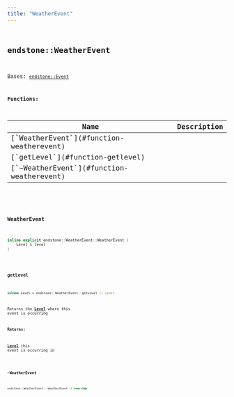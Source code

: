 ```yaml
---
title: "WeatherEvent"
---
```


## <code className="doc-symbol doc-symbol-class"/> endstone::WeatherEvent

Bases: [`endstone::Event`](classendstone_1_1_event.md)
















**Functions:**

<table>
<thead>
   <tr>
      <th>Name</th>
      <th>Description</th>
   </tr>
</thead>
<tbody>
<tr key="classendstone_1_1_weather_event_1a5016b66f28a6173b04490eedc800c809">
    <td>[`WeatherEvent`](#function-weatherevent)</td>
    <td></td>
</tr>
<tr key="classendstone_1_1_weather_event_1a41c387efbe3a36881832bddf69b90691">
    <td>[`getLevel`](#function-getlevel)</td>
    <td></td>
</tr>
<tr key="classendstone_1_1_weather_event_1a2fd933d4e6cb075fcfaeccf58344b742">
    <td>[`~WeatherEvent`](#function-weatherevent)</td>
    <td></td>
</tr>
</tbody>
</table>

### <code className="doc-symbol doc-symbol-function"/> WeatherEvent

```cpp
inline explicit endstone::WeatherEvent::WeatherEvent (
    Level & level
) 
```


### <code className="doc-symbol doc-symbol-function"/> getLevel

```cpp
inline Level & endstone::WeatherEvent::getLevel () const
```


Returns the [**Level**](classendstone_1_1_level.md) where this event is occurring




**Returns:**

[**Level**](classendstone_1_1_level.md) this event is occurring in 





        
### <code className="doc-symbol doc-symbol-function"/> ~WeatherEvent

```cpp
endstone::WeatherEvent::~WeatherEvent () override
```

